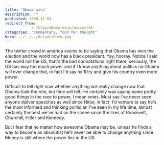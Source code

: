 ```yaml
---
title: 'Obama wins'
description: ""
published: 2008-11-04
redirect_from: 
            - /blog/obama-wins/swizec/46
categories: "commentary, food for thought"
hero: ../../../defaultHero.jpg
---
```


The twitter crowd in america seems to be saying that Obama has won the election and the world now has a black president. Yay, hooray. Notice I said the world not the US, that's the bad connotations right there, seriously, the US has way too much power and if I know anything about politics no Obama will ever change that, in fact I'd say he'll try and give his country even more power.

Difficult to tell right now whether anything will really change now that Obama took the rein, but time will tell. He certainly was saying some pretty good things in the race to power, I mean votes. Must say I've never seen anyone deliver speeches as well since Hitler, in fact, I'd venture to say he's the most informed and thinking politician I've seen in my life time, almost certainly the best we've had on the scene since the likes of Roosevelt, Churchill, Hitler and Kennedy.

But I fear that no matter how awesome Obama may be, unless he finds a way to become an absolutist he'll never be able to change anything since Money is still where the power lies in the US.
